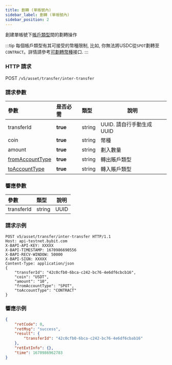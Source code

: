 ```yaml
---
title: 劃轉 (單帳號內)
sidebar_label: 劃轉 (單帳號內)
sidebar_position: 2
---
```


創建單帳號下[帳戶類型](../enum#accounttype)間的劃轉操作

:::tip
每個帳戶類型有其可接受的幣種限制, 比如, 你無法將USDC從`SPOT`劃轉至`CONTRACT`。詳情請參考[可劃轉幣種](transferable-coin#)接口.
:::

### HTTP 請求
POST `/v5/asset/transfer/inter-transfer`

### 請求參數
| 參數 | 是否必需 | 類型 | 說明|
|:----- |:-------|:-----|------ |
|transferId |**true** |string |UUID. 請自行手動生成UUID |
|coin |**true** |string |幣種 |
|amount |**true** |string |劃入數量 |
|[fromAccountType](../enum#accounttype) |**true** |string |轉出賬戶類型 |
|[toAccountType](../enum#accounttype) |**true** |string |轉入賬戶類型 |

### 響應參數
| 參數 | 類型 | 說明|
|:----- |:-----|----- |
|transferId |string|UUID |

### 請求示例

<Tabs>
<TabItem value="console" label="Console">

```http
POST v5/asset/transfer/inter-transfer HTTP/1.1
Host: api-testnet.bybit.com
X-BAPI-API-KEY: XXXXX
X-BAPI-TIMESTAMP: 1670986690556
X-BAPI-RECV-WINDOW: 50000
X-BAPI-SIGN: XXXXX
Content-Type: application/json
{
    "transferId": "42c0cfb0-6bca-c242-bc76-4e6df6cbcb16",
    "coin": "USDT",
    "amount": "10",
    "fromAccountType": "SPOT",
    "toAccountType": "CONTRACT"
}
```

</TabItem>
</Tabs>

### 響應示例

<Tabs>
<TabItem value="js response" label="response">

```json
{
    "retCode": 0,
    "retMsg": "success",
    "result": {
        "transferId": "42c0cfb0-6bca-c242-bc76-4e6df6cbab16"
    },
    "retExtInfo": {},
    "time": 1670986962783
}
```
</TabItem>
</Tabs>